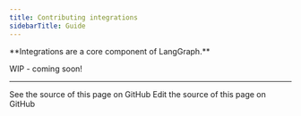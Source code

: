 ```yaml
---
title: Contributing integrations
sidebarTitle: Guide
---
```


<Icon icon="plug-circle-plus" size={32} />
**Integrations are a core component of LangGraph.**

WIP - coming soon!

---

<CardGroup cols={2}>
  <Card title="View Source" icon="eye" href="https://github.com/langchain-ai/docs/blob/main/src/oss/contributing/integrations-langgraph.mdx">
    See the source of this page on GitHub
  </Card>
  <Card title="Edit Source" icon="pen-to-square" href="https://github.com/langchain-ai/docs/edit/main/src/oss/contributing/integrations-langgraph.mdx">
    Edit the source of this page on GitHub
  </Card>
</CardGroup>
